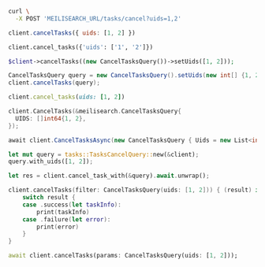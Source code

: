 <CodeGroup>

```bash cURL
curl \
  -X POST 'MEILISEARCH_URL/tasks/cancel?uids=1,2'
```


```javascript JS
client.cancelTasks({ uids: [1, 2] })
```


```python Python
client.cancel_tasks({'uids': ['1', '2']})
```


```php PHP
$client->cancelTasks((new CancelTasksQuery())->setUids([1, 2]));
```


```java Java
CancelTasksQuery query = new CancelTasksQuery().setUids(new int[] {1, 2})
client.cancelTasks(query);
```


```ruby Ruby
client.cancel_tasks(uids: [1, 2])
```


```go Go
client.CancelTasks(&meilisearch.CancelTasksQuery{
  UIDS: []int64{1, 2},
});
```


```csharp C#
await client.CancelTasksAsync(new CancelTasksQuery { Uids = new List<int> { 1, 2 } });
```


```rust Rust
let mut query = tasks::TasksCancelQuery::new(&client);
query.with_uids([1, 2]);

let res = client.cancel_task_with(&query).await.unwrap();
```


```swift Swift
client.cancelTasks(filter: CancelTasksQuery(uids: [1, 2])) { (result) in
    switch result {
    case .success(let taskInfo):
        print(taskInfo)
    case .failure(let error):
        print(error)
    }
}
```


```dart Dart
await client.cancelTasks(params: CancelTasksQuery(uids: [1, 2]));
```

</CodeGroup>